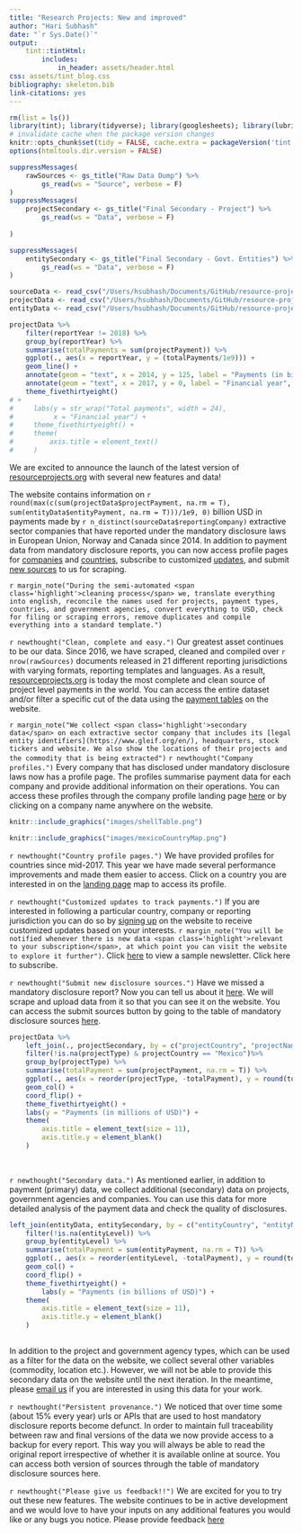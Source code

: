 ```yaml
---
title: "Research Projects: New and improved"
author: "Hari Subhash"
date: "`r Sys.Date()`"
output: 
    tint::tintHtml:
        includes: 
            in_header: assets/header.html
css: assets/tint_blog.css
bibliography: skeleton.bib
link-citations: yes
---
```


```r
rm(list = ls())
library(tint); library(tidyverse); library(googlesheets); library(lubridate); library(ggthemes)
# invalidate cache when the package version changes
knitr::opts_chunk$set(tidy = FALSE, cache.extra = packageVersion('tint'), fig.width = 4, fig.asp = 0.618, out.width = "95%")
options(htmltools.dir.version = FALSE)

suppressMessages(
    rawSources <- gs_title("Raw Data Dump") %>% 
        gs_read(ws = "Source", verbose = F)
)
suppressMessages(
    projectSecondary <- gs_title("Final Secondary - Project") %>% 
        gs_read(ws = "Data", verbose = F)
    
)

suppressMessages(
    entitySecondary <- gs_title("Final Secondary - Govt. Entities") %>% 
        gs_read(ws = "Data", verbose = F)
)

sourceData <- read_csv("/Users/hsubhash/Documents/GitHub/resource-project-data/Data Pipeline/All Data Backups/Current website data/allSource.csv")
projectData <- read_csv("/Users/hsubhash/Documents/GitHub/resource-project-data/Data Pipeline/All Data Backups/Current website data/allProject.csv")
entityData <- read_csv("/Users/hsubhash/Documents/GitHub/resource-project-data/Data Pipeline/All Data Backups/Current website data/allEntity.csv")
```

```r
projectData %>%
    filter(reportYear != 2018) %>% 
    group_by(reportYear) %>% 
    summarise(totalPayments = sum(projectPayment)) %>% 
    ggplot(., aes(x = reportYear, y = (totalPayments/1e9))) +
    geom_line() +
    annotate(geom = "text", x = 2014, y = 125, label = "Payments (in billions of USD)", angle = "90", vjust = 1.1, size = 2.8) +
    annotate(geom = "text", x = 2017, y = 0, label = "Financial year", hjust = 0.8, vjust = -0.5, size = 2.8) +
    theme_fivethirtyeight()
# +
#     labs(y = str_wrap("Total payments", width = 24), 
#          x = "Financial year") +
#     theme_fivethirtyeight() + 
#     theme(
#         axis.title = element_text()
#     )
```

<!-- ```{r, fig.margin = TRUE, cache=TRUE, echo=FALSE} -->
<!-- knitr::include_graphics("images/rpHome.png") -->
<!-- ``` -->


We are excited to announce the launch of the latest version of <a href="https://resourceprojects.org/" target="_blank">resourceprojects.org</a> with several new features and data! 

The website contains information on `r round(max(c(sum(projectData$projectPayment, na.rm = T), sum(entityData$entityPayment, na.rm = T)))/1e9, 0)` billion USD in payments made by `r n_distinct(sourceData$reportingCompany)` extractive sector companies that have reported under the mandatory disclosure laws in European Union, Norway and Canada since 2014. In addition to payment data from mandatory disclosure reports, you can now access profile pages for <a href="https://resourceprojects.org/" target="_blank">companies</a> and <a href="https://resourceprojects.org/" target="_blank">countries</a>, subscribe to customized <a href="https://resourceprojects.org/" target="_blank">updates</a>, and submit <a href="https://resourceprojects.org/" target="_blank">new sources</a> to us for scraping.

`r margin_note("During the semi-automated <span class='highlight'>cleaning process</span> we, translate everything into english, reconcile the names used for projects, payment types, countries, and government agencies, convert everything to USD, check for filing or scraping errors, remove duplicates and compile everything into a standard template.")`

`r newthought("Clean, complete and easy.")` Our greatest asset continues to be our data. Since 2016, we have scraped, <span class='highlight'>cleaned</span> and compiled over `r nrow(rawSources)` documents released in 21 different reporting jurisdictions with varying formats, reporting templates and languages. As a result, <a href="https://resourceprojects.org/" target="_blank">resourceprojects.org</a> is today the most complete and clean source of project level payments in the world. You can access the entire dataset and/or filter a specific cut of the data using the  <a href="https://resourceprojects.org/" target="_blank">payment tables</a> on the website.

`r margin_note("We collect <span class='highlight'>secondary data</span> on each extractive sector company that includes its [legal entity identifiers](https://www.gleif.org/en/), headquarters, stock tickers and website. We also show the locations of their projects and the commodity that is being extracted")`
`r newthought("Company profiles.")` Every company that has disclosed under mandatory disclosure laws now has a profile page. The profiles summarise payment data for each company and provide <span class='highlight'>additional information</span> on their operations. You can access these profiles through the company profile landing page <a href="https://resourceprojects.org/" target="_blank">here</a> or by clicking on a company name anywhere on the website.

```r
knitr::include_graphics("images/shellTable.png")
```

<!-- ```{r, fig.fullwidth = TRUE, echo=FALSE, fig.cap="Fig 2: Screenshots of the company profile page for Royal Dutch Shell Public Limited Company"} -->
<!-- knitr::include_graphics("images/montage_text.png") -->
<!-- ``` -->

<!-- ```{r, echo=FALSE, fig.cap="Fig 3: The landing page for country profiles"} -->
<!-- knitr::include_graphics("images/countryProfileLanding.png") -->
<!-- ``` -->

```r
knitr::include_graphics("images/mexicoCountryMap.png")
```
`r newthought("Country profile pages.")` We have provided profiles for countries since mid-2017. This year we have made several performance improvements and made them easier to access. Click on a country you are interested in on the <a href="https://resourceprojects.org/" target="_blank">landing page</a> map to access its profile.

`r newthought("Customized updates to track payments.")` If you are interested in following a particular country, company or reporting jurisdiction you can do so by <a href="https://resourceprojects.org/" target="_blank">signing up</a> on the website to receive <span class='highlight'>customized</span> updates based on your interests. `r margin_note("You will be notified whenever there is new data <span class='highlight'>relevant to your subscription</span>, at which point you can visit the website to explore it further")`. Click <a href="https://resourceprojects.org/" target="_blank">here</a> to view a sample newsletter. Click here to subscribe.

`r newthought("Submit new disclosure sources.")` Have we missed a mandatory disclosure report? Now you can tell us about it <a href="https://resourceprojects.org/" target="_blank">here</a>. We will scrape and upload data from it so that you can see it on the website. You can access the submit sources button by going to the table of mandatory disclosure sources <a href="https://resourceprojects.org/" target="_blank">here</a>.

```r
projectData %>% 
    left_join(., projectSecondary, by = c("projectCountry", "projectName")) %>% 
    filter(!is.na(projectType) & projectCountry == "Mexico")%>% 
    group_by(projectType) %>% 
    summarise(totalPayment = sum(projectPayment, na.rm = T)) %>% 
    ggplot(., aes(x = reorder(projectType, -totalPayment), y = round(totalPayment/1e6, 1))) +
    geom_col() +
    coord_flip() +
    theme_fivethirtyeight() +
    labs(y = "Payments (in millions of USD)") +
    theme(
        axis.title = element_text(size = 11),
        axis.title.y = element_blank()
    )
    
    
```

`r newthought("Secondary data.")` As mentioned earlier, in addition to payment (primary) data, we collect additional (secondary) data on projects, government agencies and companies. You can use this data for more detailed analysis of the payment data and check the quality of disclosures. 


```r
left_join(entityData, entitySecondary, by = c("entityCountry", "entityName")) %>% 
    filter(!is.na(entityLevel)) %>% 
    group_by(entityLevel) %>% 
    summarise(totalPayment = sum(entityPayment, na.rm = T)) %>% 
    ggplot(., aes(x = reorder(entityLevel, -totalPayment), y = round(totalPayment/1e9, 1))) +
    geom_col() +
    coord_flip() +
    theme_fivethirtyeight() +
        labs(y = "Payments (in billions of USD)") +
    theme(
        axis.title = element_text(size = 11),
        axis.title.y = element_blank()
    )
    
```

In addition to the project and government agency types, which can be used as a filter for the data on the website, we collect several other variables (commodity, location etc.). However, we will not be able to provide this secondary data on the website until the next iteration. In the meantime, please <a href="mailto:admin@resourceprojects.org">email us</a> if you are interested in using this data for your work. 

`r newthought("Persistent provenance.")` We noticed that over time some (about 15% every year) urls or APIs that are used to host mandatory disclosure reports become defunct. In order to maintain full traceability between raw and final versions of the data we now provide access to a backup for every report. This way you will always be able to read the original report irrespective of whether it is available online at source. You can access both version of sources through the table of mandatory disclosure sources here.

`r newthought("Please give us feedback!!")` We are excited for you to try out these new features. The website continues to be in active development and we would love to have your inputs on any additional features you would like or any bugs you notice. Please provide feedback <a href="https://docs.google.com/spreadsheets/d/1fUd3aCEfVzb1zqQo1MF6mpQG4y7R_6Xpkaov8FKaIyw/edit?usp=sharing" target="_blank">here</a>


